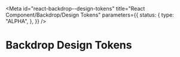 <!-- @license CC0-1.0 -->


<Meta
  id="react-backdrop--design-tokens"
  title="React Component/Backdrop/Design Tokens"
  parameters={{
    status: {
      type: "ALPHA",
    },
  }}
/>

# Backdrop Design Tokens

<ComponentTokensSection tokens={tokens} definition={tokensDefinition} component="utrecht-backdrop" />
